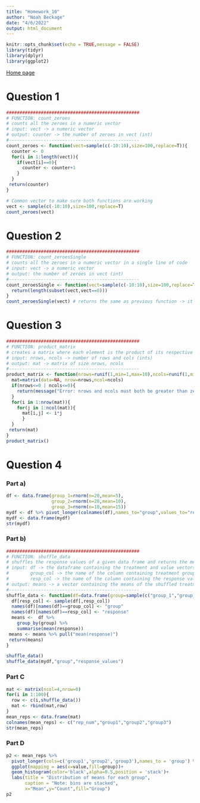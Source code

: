 ```yaml
---
title: "Homework_10"
author: "Noah Beckage"
date: "4/6/2022"
output: html_document
---
```


```r
knitr::opts_chunk$set(echo = TRUE,message = FALSE)
library(tidyr)
library(dplyr)
library(ggplot2)
```

[Home page](index.html)

# Question 1
```r
##################################################
# FUNCTION: count_zeroes
# counts all the zeroes in a numeric vector
# input: vect -> a numeric vector
# output: counter -> the number of zeroes in vect (int)
#------------------------------------------------- 
count_zeroes <- function(vect=sample(c(-10:10),size=100,replace=T)){
  counter <- 0
  for(i in 1:length(vect)){
    if(vect[i]==0){
      counter <- counter+1
    }
  }
 return(counter)
}

# Common vector to make sure both functions are working
vect <- sample(c(-10:10),size=100,replace=T)
count_zeroes(vect)

```

# Question 2

```r
##################################################
# FUNCTION: count_zeroesSingle
# counts all the zeroes in a numeric vector in a single line of code
# input: vect -> a numeric vector
# output: the number of zeroes in vect (int)
#------------------------------------------------- 
count_zeroesSingle <- function(vect=sample(c(-10:10),size=100,replace=T)){
  return(length(subset(vect,vect==0)))
}
count_zeroesSingle(vect) # returns the same as previous function -> it works!
```

# Question 3
```r
##################################################
# FUNCTION: product_matrix
# creates a matrix where each element is the product of its respective row # and col #
# input: nrows, ncols -> number of rows and cols (ints)
# output: mat -> matrix of size nrows, ncols
#------------------------------------------------- 
product_matrix <- function(nrows=runif(1,min=1,max=10),ncols=runif(1,min=1,max=10)){
  mat=matrix(data=NA, nrow=nrows,ncol=ncols)
  if(nrows<=0 | ncols<=0){
    return(message("Error: nrows and ncols must both be greater than zero"))
  }
  for(i in 1:nrow(mat)){
    for(j in 1:ncol(mat)){
      mat[i,j] <- i*j
      }
  }
 return(mat)
}
product_matrix()
```

# Question 4
### Part a)
```r
df <- data.frame(group_1=rnorm(n=20,mean=5),
                 group_2=rnorm(n=20,mean=10),
                 group_3=rnorm(n=10,mean=15))
mydf <- df %>% pivot_longer(colnames(df),names_to="group",values_to="response_values")
mydf <- data.frame(mydf)
str(mydf)
```

### Part b)

```r
##################################################
# FUNCTION: shuffle_data
# shuffles the response values of a given data frame and returns the means for those values by treatment group
# input: df -> the dataframe containing the treatment and value vectors
#        group_col -> the name of the column containing treatment groups
#        resp_col -> the name of the column containing the response values
# output: means -> a vector containing the means of the shuffled treatment groups,IN NUMERICAL ORDER
#------------------------------------------------- 
shuffle_data <- function(df=data.frame(group=sample(c("group_1","group_2","group_3"),size=20,replace=T),response=runif(n=20,min=0,max=20)),group_col="group",resp_col="response"){
  df[resp_col] <- sample(df[,resp_col])
  names(df)[names(df)==group_col] <- "group"
  names(df)[names(df)==resp_col] <- "response"
  means <-  df %>% 
    group_by(group) %>% 
    summarise(mean(response))
 means <- means %>% pull("mean(response)")
 return(means)
}

shuffle_data()
shuffle_data(mydf,"group","response_values")
```

### Part C
```r
mat <- matrix(ncol=4,nrow=0)
for(i in 1:100){
  row <- c(i,shuffle_data())
  mat <- rbind(mat,row)
}
mean_reps <- data.frame(mat)
colnames(mean_reps) <- c("rep_num","group1","group2","group3")
str(mean_reps)
```

### Part D

```r
p2 <- mean_reps %>% 
  pivot_longer(cols=c('group1','group2','group3'),names_to = 'group') %>% 
  ggplot(mapping = aes(x=value,fill=group))+
  geom_histogram(color='black',alpha=0.5,position = 'stack')+
  labs(title = "Distribution of means for each group",
       caption = "Note: bins are stacked",
       x="Mean",y="Count",fill="Group")
p2
```

